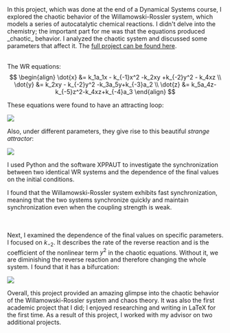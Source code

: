 

<MarkdownLayout headline="Analysis of<strong>&nbspchaos&nbsp</strong>in Willamowski-Rossler reaction.">
In this project, which was done at the end of a Dynamical Systems course, I explored the chaotic behavior of the Willamowski-Rossler system, which models a series of autocatalytic chemical reactions. I didn't delve into the chemistry; the important part for me was that the equations produced _chaotic_ behavior. I analyzed the chaotic system and discussed some parameters that affect it. The <a class="textlink" href="https://github.com/nadav7679/dynamical_systems/blob/master/Final_Project/Chemical_reactions_FIN_18_02.pdf">full project can be found here</a>.
<br></br>

The WR equations:
$$
\begin{align}
    \dot{x} &= k_1a_1x - k_{-1}x^2 -k_2xy +k_{-2}y^2 - k_4xz \\
    \dot{y} &= k_2xy - k_{-2}y^2 -k_3a_5y+k_{-3}a_2 \\
    \dot{z} &= k_5a_4z-k_{-5}z^2-k_4xz+k_{-4}a_3 
\end{align}
$$

These equations were found to have an attracting loop:

<img src="/projects_media/wr-chaos/loop.gif"/>

Also, under different parameters, they give rise to this beautiful _strange attractor_:

<img src="/projects_media/wr-chaos/chaos.png"/>

I used Python and the software XPPAUT to investigate the synchronization between two identical WR systems and the dependence of the final values on the initial conditions.

I found that the Willamowski-Rossler system exhibits fast synchronization, meaning that the two systems synchronize quickly and maintain synchronization even when the coupling strength is weak.

<br></br>
Next, I examined the dependence of the final values on specific parameters. I focused on $k_{-2}$. It describes the rate of the reverse reaction and is the coefficient of the nonlinear term $y^2$ in the chaotic equations. Without it, we are diminishing the reverse reaction and therefore changing the whole system.
I found that it has a bifurcation:

<img src="/projects_media/wr-chaos/x1_k2_bifn.png"/>

Overall, this project provided an amazing glimpse into the chaotic behavior of the Willamowski-Rossler system and chaos theory. It was also the first academic project that I did; I enjoyed researching and writing in LaTeX for the first time. As a result of this project, I worked with my advisor on two additional projects.
</MarkdownLayout>

